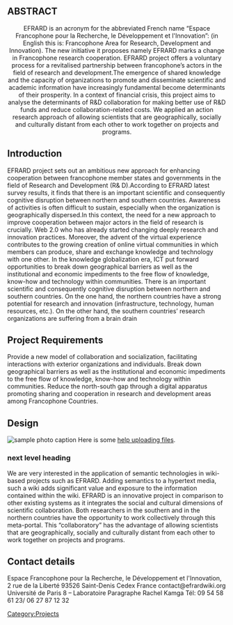 == ABSTRACT ==
<center> EFRARD is an acronym for the abbreviated French name “Espace Francophone pour la Recherche, le Développement et l'Innovation”: (in English this is: Francophone Area for Research, Development and Innovation). The new initiative it proposes namely EFRARD marks a change in Francophone research cooperation. EFRARD project offers a voluntary process for a revitalised partnership between francophone’s actors in the field of research and development.The emergence of shared knowledge and the capacity of organizations to promote and disseminate scientific and academic information have increasingly fundamental become determinants of their prosperity. In a context of financial crisis, this project aims to analyse the determinants of R&D collaboration for making better use of R&D funds and reduce collaboration-related costs. We applied an action research approach of allowing scientists that are geographically, socially and culturally distant from each other to work together on projects and programs.</center>

{{TOCright}}

== Introduction ==
EFRARD project sets out an ambitious new approach for enhancing cooperation between francophone member states and governments in the field of Research and Development (R& D).According to EFRARD latest survey results, it finds that there is an important scientific and consequently cognitive disruption between northern and southern countries. Awareness of activities is often difficult to sustain, especially when the organization is geographically dispersed.In this context, the need for a new approach to improve cooperation between major actors in the field of research is crucially. Web 2.0 who has already started changing deeply research and innovation practices. Moreover, the advent of the virtual experience contributes to the growing creation of online virtual communities in which members can produce, share and exchange knowledge and technology with one other. In the knowledge globalization era, ICT put forward opportunities to break down geographical barriers as well as the institutional and economic impediments to the free flow of knowledge, know-how and technology within communities.
There is an important scientific and consequently cognitive disruption between northern and southern countries. On the one hand, the northern countries have a strong potential for research and innovation (infrastructure, technology, human resources, etc.). On the other hand, the southern countries’ research organizations are suffering from a brain drain

== Project Requirements ==
Provide a new model of collaboration and socialization, facilitating interactions with exterior organizations and individuals.
Break down geographical barriers as well as the institutional and economic impediments to the free flow of knowledge, know-how and technology within communities.
Reduce the north-south gap through a digital apparatus promoting sharing and cooperation in research and development areas among Francophone Countries.

== Design ==
[[Image:Aplogo3.gif|thumb|right|sample photo caption]]
Here is some [[Help:Contents#Uploading|help uploading files]].

=== next level heading ===
We are very interested in the application of semantic technologies in wiki-based projects such as EFRARD. Adding semantics to a hypertext media, such a wiki adds significant value and exposure to the information contained within the wiki.
EFRARD is an innovative project in comparison to other existing systems as it integrates the social and cultural dimensions of scientific collaboration. Both researchers in the southern and in the northern countries have the opportunity to work collectively through this meta-portal. This “collaboratory” has the advantage of allowing scientists that are geographically, socially and culturally distant from each other to work together on projects and programs.

== Contact details ==
Espace Francophone pour la Recherche, le Développement et l'Innovation,
2 rue de la Liberté 93526 Saint-Denis Cedex France 
contact@efrardwiki.org 
Université de Paris 8 – Laboratoire Paragraphe 
Rachel Kamga
Tél: 09 54 58 61 23/ 06 27 87 12 32

[[Category:Projects]]